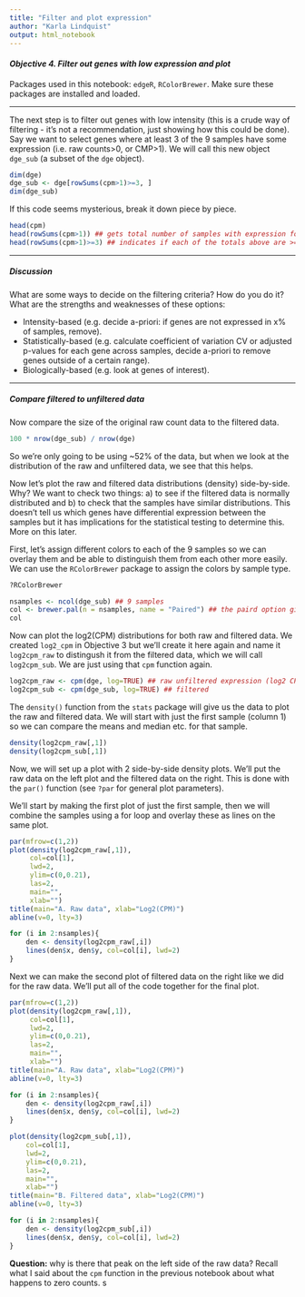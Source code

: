```yaml
---
title: "Filter and plot expression" 
author: "Karla Lindquist"
output: html_notebook
---
```


#### *Objective 4. Filter out genes with low expression and plot*

Packages used in this notebook: `edgeR`, `RColorBrewer`. Make sure these packages are installed and loaded.

------------------------------------------------------------------------

The next step is to filter out genes with low intensity (this is a crude way of filtering - it's not a recommendation, just showing how this could be done). Say we want to select genes where at least 3 of the 9 samples have some expression (i.e. raw counts\>0, or CMP\>1). We will call this new object `dge_sub` (a subset of the `dge` object).

```r
dim(dge)
dge_sub <- dge[rowSums(cpm>1)>=3, ]
dim(dge_sub)
```

If this code seems mysterious, break it down piece by piece.

```r
head(cpm)
head(rowSums(cpm>1)) ## gets total number of samples with expression for each gene
head(rowSums(cpm>1)>=3) ## indicates if each of the totals above are >= 3
```

------------------------------------------------------------------------

##### **Discussion**

What are some ways to decide on the filtering criteria? How do you do it? What are the strengths and weaknesses of these options:

-   Intensity-based (e.g. decide a-priori: if genes are not expressed in x% of samples, remove).
-   Statistically-based (e.g. calculate coefficient of variation CV or adjusted p-values for each gene across samples, decide a-priori to remove genes outside of a certain range).
-   Biologically-based (e.g. look at genes of interest).

------------------------------------------------------------------------

##### Compare filtered to unfiltered data

Now compare the size of the original raw count data to the filtered data.

```r
100 * nrow(dge_sub) / nrow(dge)
```

So we're only going to be using \~52% of the data, but when we look at the distribution of the raw and unfiltered data, we see that this helps.

Now let's plot the raw and filtered data distributions (density) side-by-side. Why? We want to check two things: a) to see if the filtered data is normally distributed and b) to check that the samples have similar distributions. This doesn't tell us which genes have differential expression between the samples but it has implications for the statistical testing to determine this. More on this later.

First, let's assign different colors to each of the 9 samples so we can overlay them and be able to distinguish them from each other more easily. We can use the `RColorBrewer` package to assign the colors by sample type.

```r
?RColorBrewer

nsamples <- ncol(dge_sub) ## 9 samples
col <- brewer.pal(n = nsamples, name = "Paired") ## the paird option gives up to 12 distinct colors 
col
```

Now can plot the log2(CPM) distributions for both raw and filtered data. We created `log2_cpm` in Objective 3 but we'll create it here again and name it `log2cpm_raw` to distingush it from the filtered data, which we will call `log2cpm_sub`. We are just using that `cpm` function again.

```r
log2cpm_raw <- cpm(dge, log=TRUE) ## raw unfiltered expression (log2 CPM)
log2cpm_sub <- cpm(dge_sub, log=TRUE) ## filtered
```

The `density()` function from the `stats` package will give us the data to plot the raw and filtered data. We will start with just the first sample (column 1) so we can compare the means and median etc. for that sample.

```r
density(log2cpm_raw[,1])
density(log2cpm_sub[,1])
```

Now, we will set up a plot with 2 side-by-side density plots. We'll put the raw data on the left plot and the filtered data on the right. This is done with the `par()` function (see `?par` for general plot parameters).

We'll start by making the first plot of just the first sample, then we will combine the samples using a for loop and overlay these as lines on the same plot.

```r
par(mfrow=c(1,2))
plot(density(log2cpm_raw[,1]),
     col=col[1], 
     lwd=2, 
     ylim=c(0,0.21), 
     las=2, 
     main="", 
     xlab="")
title(main="A. Raw data", xlab="Log2(CPM)")
abline(v=0, lty=3)

for (i in 2:nsamples){
    den <- density(log2cpm_raw[,i])
    lines(den$x, den$y, col=col[i], lwd=2)
}
```

Next we can make the second plot of filtered data on the right like we did for the raw data. We'll put all of the code together for the final plot.

```r
par(mfrow=c(1,2))
plot(density(log2cpm_raw[,1]),
     col=col[1], 
     lwd=2, 
     ylim=c(0,0.21), 
     las=2, 
     main="", 
     xlab="")
title(main="A. Raw data", xlab="Log2(CPM)")
abline(v=0, lty=3)

for (i in 2:nsamples){
    den <- density(log2cpm_raw[,i])
    lines(den$x, den$y, col=col[i], lwd=2)
}

plot(density(log2cpm_sub[,1]), 
    col=col[1], 
    lwd=2, 
    ylim=c(0,0.21), 
    las=2, 
    main="", 
    xlab="")
title(main="B. Filtered data", xlab="Log2(CPM)")
abline(v=0, lty=3)

for (i in 2:nsamples){
    den <- density(log2cpm_sub[,i])
    lines(den$x, den$y, col=col[i], lwd=2)
}
```

**Question:** why is there that peak on the left side of the raw data? Recall what I said about the `cpm` function in the previous notebook about what happens to zero counts. s
